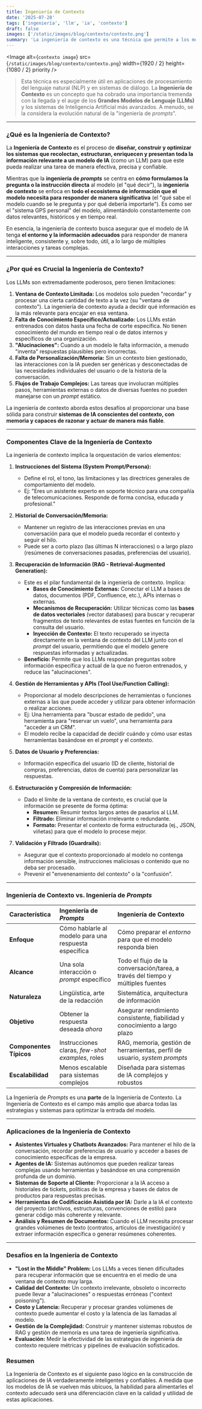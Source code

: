 ```yaml
---
title: Ingeniería de Contexto
date: '2025-07-28'
tags: ['ingeniería', 'llm', 'ia', 'contexto']
draft: false
images: ['/static/images/blog/contexto/contexto.png']
summary: 'La ingeniería de contexto es una técnica que permite a los modelos de lenguaje comprender mejor el contexto de una conversación o un texto, mejorando así la calidad de las respuestas generadas.'
---
```


<Image
  alt={`contexto image`}
  src={`/static/images/blog/contexto/contexto.png`}
  width={1920 / 2}
  height={1080 / 2}
  priority
/>

>Esta técnica es especialmente útil en aplicaciones de procesamiento del lenguaje natural (NLP) y en sistemas de diálogo. La **Ingeniería de Contexto** es un concepto que ha cobrado una importancia tremenda con la llegada y el auge de los **Grandes Modelos de Lenguaje (LLMs)** y los sistemas de Inteligencia Artificial más avanzados. A menudo, se la considera la evolución natural de la "ingeniería de *prompts*".

---

### ¿Qué es la Ingeniería de Contexto?

La **Ingeniería de Contexto** es el proceso de **diseñar, construir y optimizar los sistemas que recolectan, estructuran, enriquecen y presentan toda la información relevante a un modelo de IA** (como un LLM) para que este pueda realizar una tarea de manera efectiva, precisa y confiable.

Mientras que la **ingeniería de *prompts*** se centra en **cómo formulamos la pregunta o la instrucción directa** al modelo (el "qué decir"), la **ingeniería de contexto** se enfoca en **todo el ecosistema de información que el modelo necesita para responder de manera significativa** (el "qué sabe el modelo cuando se le pregunta y por qué debería importarle"). Es como ser el "sistema GPS personal" del modelo, alimentándolo constantemente con datos relevantes, históricos y en tiempo real.

En esencia, la ingeniería de contexto busca asegurar que el modelo de IA tenga **el entorno y la información adecuados** para responder de manera inteligente, consistente y, sobre todo, útil, a lo largo de múltiples interacciones y tareas complejas.

---

### ¿Por qué es Crucial la Ingeniería de Contexto?

Los LLMs son extremadamente poderosos, pero tienen limitaciones:

1.  **Ventana de Contexto Limitada:** Los modelos solo pueden "recordar" y procesar una cierta cantidad de texto a la vez (su "ventana de contexto"). La ingeniería de contexto ayuda a decidir qué información es la más relevante para encajar en esa ventana.
2.  **Falta de Conocimiento Específico/Actualizado:** Los LLMs están entrenados con datos hasta una fecha de corte específica. No tienen conocimiento del mundo en tiempo real o de datos internos y específicos de una organización.
3.  **"Alucinaciones":** Cuando a un modelo le falta información, a menudo "inventa" respuestas plausibles pero incorrectas.
4.  **Falta de Personalización/Memoria:** Sin un contexto bien gestionado, las interacciones con la IA pueden ser genéricas y desconectadas de las necesidades individuales del usuario o de la historia de la conversación.
5.  **Flujos de Trabajo Complejos:** Las tareas que involucran múltiples pasos, herramientas externas o datos de diversas fuentes no pueden manejarse con un *prompt* estático.

La ingeniería de contexto aborda estos desafíos al proporcionar una base sólida para construir **sistemas de IA conscientes del contexto, con memoria y capaces de razonar y actuar de manera más fiable**.

---

### Componentes Clave de la Ingeniería de Contexto

La ingeniería de contexto implica la orquestación de varios elementos:

1.  **Instrucciones del Sistema (System Prompt/Persona):**
    * Define el rol, el tono, las limitaciones y las directrices generales de comportamiento del modelo.
    * Ej: "Eres un asistente experto en soporte técnico para una compañía de telecomunicaciones. Responde de forma concisa, educada y profesional."

2.  **Historial de Conversación/Memoria:**
    * Mantener un registro de las interacciones previas en una conversación para que el modelo pueda recordar el contexto y seguir el hilo.
    * Puede ser a corto plazo (las últimas N interacciones) o a largo plazo (resúmenes de conversaciones pasadas, preferencias del usuario).

3.  **Recuperación de Información (RAG - Retrieval-Augmented Generation):**
    * Este es el pilar fundamental de la ingeniería de contexto. Implica:
        * **Bases de Conocimiento Externas:** Conectar el LLM a bases de datos, documentos (PDF, Confluence, etc.), APIs internas o externas.
        * **Mecanismos de Recuperación:** Utilizar técnicas como las **bases de datos vectoriales** (vector databases) para buscar y recuperar fragmentos de texto relevantes de estas fuentes en función de la consulta del usuario.
        * **Inyección de Contexto:** El texto recuperado se inyecta directamente en la ventana de contexto del LLM junto con el *prompt* del usuario, permitiendo que el modelo genere respuestas informadas y actualizadas.
    * **Beneficio:** Permite que los LLMs respondan preguntas sobre información específica y actual de la que no fueron entrenados, y reduce las "alucinaciones".

4.  **Gestión de Herramientas y APIs (Tool Use/Function Calling):**
    * Proporcionar al modelo descripciones de herramientas o funciones externas a las que puede acceder y utilizar para obtener información o realizar acciones.
    * Ej: Una herramienta para "buscar estado de pedido", una herramienta para "reservar un vuelo", una herramienta para "acceder a un CRM".
    * El modelo recibe la capacidad de decidir cuándo y cómo usar estas herramientas basándose en el *prompt* y el contexto.

5.  **Datos de Usuario y Preferencias:**
    * Información específica del usuario (ID de cliente, historial de compras, preferencias, datos de cuenta) para personalizar las respuestas.

6.  **Estructuración y Compresión de Información:**
    * Dado el límite de la ventana de contexto, es crucial que la información se presente de forma óptima:
        * **Resumen:** Resumir textos largos antes de pasarlos al LLM.
        * **Filtrado:** Eliminar información irrelevante o redundante.
        * **Formato:** Presentar el contexto de forma estructurada (ej., JSON, viñetas) para que el modelo lo procese mejor.

7.  **Validación y Filtrado (Guardrails):**
    * Asegurar que el contexto proporcionado al modelo no contenga información sensible, instrucciones maliciosas o contenido que no deba ser procesado.
    * Prevenir el "envenenamiento del contexto" o la "confusión".

---

### Ingeniería de Contexto vs. Ingeniería de *Prompts*

| Característica        | Ingeniería de *Prompts* | Ingeniería de Contexto                                    |
| :-------------------- | :------------------------------------------------- | :-------------------------------------------------------- |
| **Enfoque** | Cómo hablarle al modelo para una respuesta específica | Cómo preparar el *entorno* para que el modelo responda bien |
| **Alcance** | Una sola interacción o *prompt* específico         | Todo el flujo de la conversación/tarea, a través del tiempo y múltiples fuentes |
| **Naturaleza** | Lingüística, arte de la redacción                 | Sistemática, arquitectura de información                 |
| **Objetivo** | Obtener la respuesta deseada *ahora* | Asegurar rendimiento consistente, fiabilidad y conocimiento a largo plazo |
| **Componentes Típicos** | Instrucciones claras, *few-shot examples*, roles | RAG, memoria, gestión de herramientas, perfil de usuario, *system prompts* |
| **Escalabilidad** | Menos escalable para sistemas complejos            | Diseñada para sistemas de IA complejos y robustos         |

La Ingeniería de *Prompts* es una **parte** de la Ingeniería de Contexto. La Ingeniería de Contexto es el campo más amplio que abarca todas las estrategias y sistemas para optimizar la entrada del modelo.

---

### Aplicaciones de la Ingeniería de Contexto

* **Asistentes Virtuales y Chatbots Avanzados:** Para mantener el hilo de la conversación, recordar preferencias de usuario y acceder a bases de conocimiento específicas de la empresa.
* **Agentes de IA:** Sistemas autónomos que pueden realizar tareas complejas usando herramientas y basándose en una comprensión profunda de un dominio.
* **Sistemas de Soporte al Cliente:** Proporcionar a la IA acceso a historiales de tickets, políticas de la empresa y bases de datos de productos para respuestas precisas.
* **Herramientas de Codificación Asistida por IA:** Darle a la IA el contexto del proyecto (archivos, estructuras, convenciones de estilo) para generar código más coherente y relevante.
* **Análisis y Resumen de Documentos:** Cuando el LLM necesita procesar grandes volúmenes de texto (contratos, artículos de investigación) y extraer información específica o generar resúmenes coherentes.

---

### Desafíos en la Ingeniería de Contexto

* **"Lost in the Middle" Problem:** Los LLMs a veces tienen dificultades para recuperar información que se encuentra en el medio de una ventana de contexto muy larga.
* **Calidad del Contexto:** Un contexto irrelevante, obsoleto o incorrecto puede llevar a "alucinaciones" o respuestas erróneas ("context poisoning").
* **Costo y Latencia:** Recuperar y procesar grandes volúmenes de contexto puede aumentar el costo y la latencia de las llamadas al modelo.
* **Gestión de la Complejidad:** Construir y mantener sistemas robustos de RAG y gestión de memoria es una tarea de ingeniería significativa.
* **Evaluación:** Medir la efectividad de las estrategias de ingeniería de contexto requiere métricas y pipelines de evaluación sofisticados.

### Resumen

La Ingeniería de Contexto es el siguiente paso lógico en la construcción de aplicaciones de IA verdaderamente inteligentes y confiables. A medida que los modelos de IA se vuelven más ubicuos, la habilidad para alimentarles el contexto adecuado será una diferenciación clave en la calidad y utilidad de estas aplicaciones.

